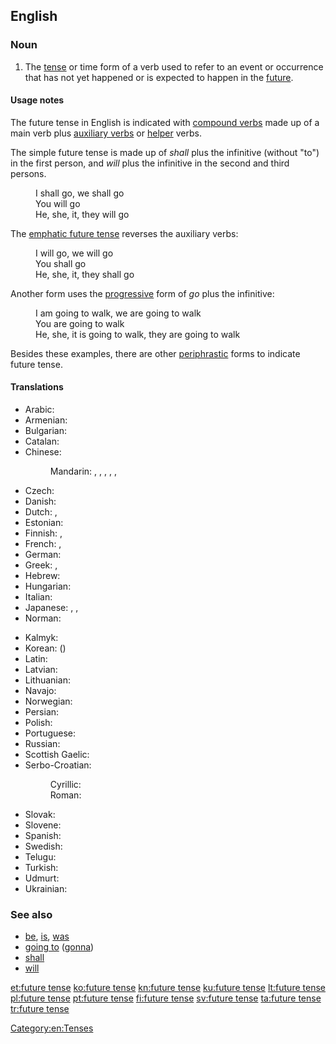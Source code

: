 ==English==

===Noun===
{{en-noun|head=[[future]] [[tense]]}}

# {{context|grammar|lang=en}} The [[tense]] or time form of a verb used to refer to an event or occurrence that has not yet happened or is expected to happen in the [[future]].

====Usage notes====
The future tense in English is indicated with [[compound verb]]s made up of a main verb plus [[auxiliary verb]]s or [[helper]] verbs.

The simple future tense is made up of ''shall'' plus the infinitive (without "to") in the first person, and ''will'' plus the infinitive in the second and third persons.
: I shall go, we shall go
: You will go
: He, she, it, they will go

The [[emphatic future tense]] reverses the auxiliary verbs:
: I will go, we will go
: You shall go
: He, she, it, they shall go

Another form uses the [[progressive]] form of ''go'' plus the infinitive:
: I am going to walk, we are going to walk
: You are going to walk
: He, she, it is going to walk, they are going to walk

Besides these examples, there are other [[periphrastic]] forms to indicate future tense.

====Translations====
{{trans-top|time form of a verb}}
* Arabic: {{t|ar|مُسْتَقْبَل|m}}
* Armenian: {{t|hy|ապառնի}}
* Bulgarian: {{t|bg|бъдеще време|c|tr=bǎ̀dešte vréme|sc=Cyrl}}
* Catalan: {{t+|ca|futur|m}}
* Chinese:
*: Mandarin: {{t|cmn|將來時態|sc=Hani}}, {{t|cmn|将来时态|tr=jiānglái shítài|sc=Hani}}, {{t|cmn|將來時制|sc=Hani}}, {{t|cmn|将来时制|tr=jiānglái shízhì|sc=Hani}}, {{t|cmn|將來時|sc=Hani}}, {{t|cmn|将来时|tr=jiāngláishí|sc=Hani}}
* Czech: {{t|cs|budoucí čas}}
* Danish: {{t+|da|fremtid|c}}
* Dutch: {{t+|nl|toekomende tijd|m}}, {{t|nl|onvoltooid toekomstige tijd|m}}
* Estonian: {{t+|et|tulevik}}
* Finnish: {{t+|fi|futuuri}}, {{t+|fi|tuleva aika}}
* French: {{t+|fr|futur|m}}, {{t+|fr|futur simple|m}}
* German: {{t+|de|Futur|n}}
* Greek: {{t+|el|μέλλοντας|m}}, {{t+|el|μέλλων|m}}
* Hebrew: {{t+|he|עתיד|m|tr=atíd}}
* Hungarian: {{t+|hu|jövő idő}}
* Italian: {{t+|it|futuro}}
* Japanese: {{t|ja|未来時制|tr=みらいじせい, mírai-jisei|sc=Jpan}}, {{t|ja|未来形|tr=みらいけい, míraikei|sc=Jpan}}, {{t+|ja|未来|tr=みらい, mírai|sc=Jpan}}
* Norman: {{t|nrf|futur|m}}
{{trans-mid}}
* Kalmyk: {{t|xal|ирх цаг}}
* Korean: {{t+|ko|미래 시제|sc=Kore}} ({{t|ko|未來時制|sc=Kore}})
* Latin: {{t|la|futurum}}
* Latvian: {{t|lv|nākotnes laiks|m}}
* Lithuanian: {{t+|lt|būsimasis laikas}}
* Navajo: {{t|nv|tʼahígo}}
* Norwegian: {{t|no|futurum|n}}
* Persian: {{t+|fa|آینده|tr=âyande|sc=fa-Arab}}
* Polish: {{t+|pl|czas przyszły|m}}
* Portuguese: {{t+|pt|futuro}}
* Russian: {{t+|ru|бу́дущее вре́мя|n}}
* Scottish Gaelic: {{t|gd|tràth teachdail|m}}
* Serbo-Croatian:
*: Cyrillic: {{t|sh|футур|m}}
*: Roman: {{t+|sh|futur|m}}
* Slovak: {{t|sk|budúci čas|m}}
* Slovene: {{t|sl|prihodnjik|m}}
* Spanish: {{t+|es|futuro|m}}
* Swedish: {{t+|sv|futurum}}
* Telugu: {{t+|te|భవిష్యత్కాలము}}
* Turkish: {{t+|tr|gelecek zaman}}
* Udmurt: {{t|udm|вуоно дыр}}
* Ukrainian: {{t|uk|майбутній час|m|tr=majbútnij čas|sc=Cyrl}}
{{trans-bottom}}

===See also===
* [[be]], [[is]], [[was]]
* [[going to]] ([[gonna]])
* [[shall]]
* [[will]]

[[Category:en:Tenses]]

[[et:future tense]]
[[ko:future tense]]
[[kn:future tense]]
[[ku:future tense]]
[[lt:future tense]]
[[pl:future tense]]
[[pt:future tense]]
[[fi:future tense]]
[[sv:future tense]]
[[ta:future tense]]
[[tr:future tense]]